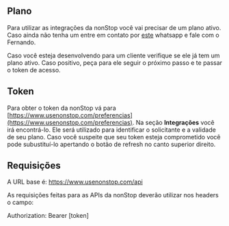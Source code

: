 ## Plano
 
  Para utilizar as integrações da nonStop você vai precisar de um plano ativo. Caso ainda não tenha um entre em contato por
  [este](https://wa.me/11916071818) whatsapp e fale com o Fernando.

  Caso você esteja desenvolvendo para um cliente verifique se ele já tem um plano ativo. Caso positivo, peça para ele seguir o próximo passo e te passar o token de acesso.


## Token

Para obter o token da nonStop vá para [https://www.usenonstop.com/preferencias](https://www.usenonstop.com/preferencias). Na seção **Integrações** você irá encontrá-lo. Ele será
utilizado para identificar o solicitante e a validade de seu plano. Caso você suspeite que seu token esteja comprometido você pode subustituí-lo apertando o botão de refresh no canto
superior direito.

## Requisições

A URL base é: https://www.usenonstop.com/api

As requisições feitas para as APIs da nonStop deverão utilizar nos headers o campo:  
  
Authorization: Bearer [token]


